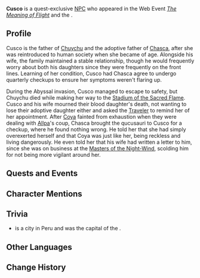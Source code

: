{{Meta
<!-- Remove this template after adding the missing info -->
|missing_NPC_profile  = yes
}}
{{Stub|Missing profile}}
{{Character Infobox
|type             = Quest NPC
|image            = NPC Cusco.png
|realname         = <!-- Optional, if different from in-game name -->
|deceased         = <!-- Past (for deceased prior to events of the game) or free response -->
|region           = Natlan
|location         = Natlan
|affiliation      = Flower-Feather Clan
|title            = 

|ancestry         = <!-- Clan/family -->
|father           = 
|mother           = 
|spouse           = 
|sibling          = 
|child            = Chasca
|childNote        = adoptive daughter
|child2           = Chuychu
|childNote2       = daughter, deceased
|relative         = 

|voiceEN          = 
|voiceCN          = 
|voiceJP          = 
|voiceKR          = 
}}
'''Cusco''' is a quest-exclusive [[NPC]] who appeared in the Web Event ''[[The Meaning of Flight]]'' and the {{Quest|Of Fading Flowers and Falling Feathers}}.
<!--
==Location==
{{subst:#tag:gallery|
NPC Location {{subst:#titleparts:{{subst:PAGENAME}}}}.png{{subst:!}}{{subst:#titleparts:{{subst:PAGENAME}}}}'s location
NPC Location {{subst:#titleparts:{{subst:PAGENAME}}}} Context.png{{subst:!}}Additional context
}}
-->

==Profile==
Cusco is the father of [[Chuychu]] and the adoptive father of [[Chasca]], after she was reintroduced to human society when she became of age. Alongside his wife, the family maintained a stable relationship, though he would frequently worry about both his daughters since they were frequently on the front lines. Learning of her condition, Cusco had Chasca agree to undergo quarterly checkups to ensure her symptoms weren't flaring up.

<!--chronological order of lore, so this section assumes the player completed [[The Rainbow Destined to Burn]]-->
During the Abyssal invasion, Cusco managed to escape to safety, but Chuychu died while making her way to the [[Stadium of the Sacred Flame]]. Cusco and his wife mourned their blood daughter's death, not wanting to lose their adoptive daughter either and asked the [[Traveler]] to remind her of her appointment. After [[Coya]] fainted from exhaustion when they were dealing with [[Allpa]]'s coup, Chasca brought the qucusauri to Cusco for a checkup, where he found nothing wrong. He told her that she had simply overexerted herself and that Coya was just like her, being reckless and living dangerously. He even told her that his wife had written a letter to him, since she was on business at the [[Masters of the Night-Wind]], scolding him for not being more vigilant around her. 
<!--
===Appearance===
Keep appearance section short and concise. Limit to 2 paragraphs with 3-4 sentences each.
''(To be added.)''
-->
==Quests and Events==
{{Quests and Events}}

==Character Mentions==
{{Character Mentions}}

<!--
==Idle Quotes==
{{Dialogue Start}}
:{{DIcon|Idle}} {{Tx}}
::{{A|VO {{subst:#titleparts:{{subst:PAGENAME}}}} 01.ogg}} "{{Tx}}"
{{Dialogue End}}

==Dialogue==
{{Dialogue Start}}
:'''{{subst:#titleparts:{{subst:PAGENAME}}}}:''' 
:{{DIcon}}
{{Dialogue End}}
-->
==Trivia==
* {{W|Cusco}} is a city in Peru and was the capital of the {{W|Inca Empire}}.

==Other Languages==
{{Other Languages
|default_hidden = 1
|en      = Cusco
|zhs     = 库斯可
|zhs_rm  = Kùsīkě
|zht     = 庫斯可
|zht_rm  = Kùsīkě
|ja      = クスコ
|ko      = 쿠스코
|es      = Cusco
|fr      = Cusco
|ru      = Куско
|th      = Cusco
|vi      = Cusco
|de      = Cusco 
|id      = Cusco
|pt      = Cusco
|tr      = Cusco
|it      = Cusco
}}

==Change History==
{{Change History|5.1}}
<!--
==References==
{{Reflist}}
-->